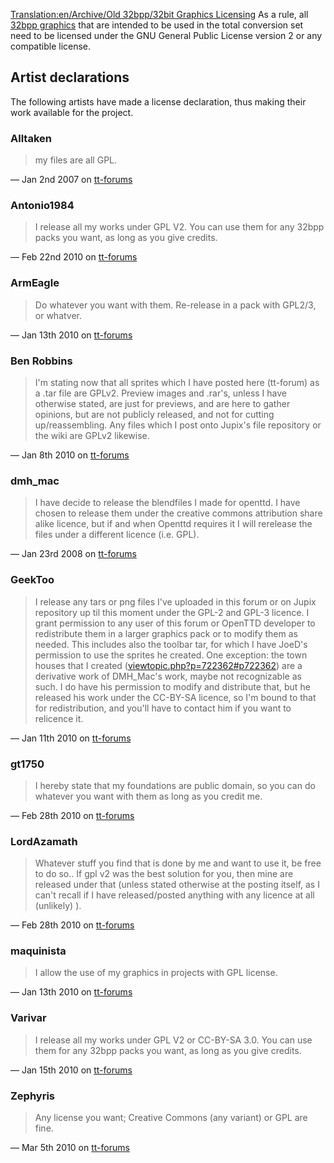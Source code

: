 [[Translation:en/Archive/Old 32bpp/32bit Graphics Licensing]]
As a rule, all [[en/Archive/Old 32bpp/32bit Graphics Development|32bpp graphics]] that are intended to be used in the total conversion set need to be licensed under the GNU General Public License version 2 or any compatible license.

==Artist declarations==

The following artists have made a license declaration, thus making their work available for the project.

===Alltaken===

<blockquote>
my files are all GPL. 
</blockquote>

&mdash; Jan 2nd 2007 on [http://www.tt-forums.net/viewtopic.php?p=536698#p536698 tt-forums]

===Antonio1984===

<blockquote>
I release all my works under GPL V2. You can use them for any 32bpp packs you want, as long as you give credits.
</blockquote>

&mdash; Feb 22nd 2010 on [http://www.tt-forums.net/viewtopic.php?p=858442#p858442 tt-forums]

===ArmEagle===

<blockquote>
Do whatever you want with them. Re-release in a pack with GPL2/3, or whatver.
</blockquote>

&mdash; Jan 13th 2010 on [http://www.tt-forums.net/viewtopic.php?p=848315#p848315 tt-forums]

===Ben Robbins===

<blockquote>
I'm stating now that all sprites which I  have posted here (tt-forum) as a .tar  file are GPLv2. Preview images and .rar's, unless I have otherwise stated, are just for previews, and are here to gather opinions, but are not publicly released, and not for cutting up/reassembling. Any files which I post onto Jupix's file repository or the wiki are GPLv2 likewise.
</blockquote>

&mdash; Jan 8th 2010 on [http://www.tt-forums.net/viewtopic.php?p=846837#p846837 tt-forums]

===dmh_mac===

<blockquote>
I have decide to release the blendfiles I made for openttd.
I have chosen to release them under the creative commons attribution share alike licence, but if and when Openttd requires it I will rerelease the files under a different licence (i.e. GPL).
</blockquote>

&mdash; Jan 23rd 2008 on [http://www.tt-forums.net/viewtopic.php?p=659119#p659119 tt-forums]

===GeekToo===

<blockquote>
I release any tars or png files I've uploaded in this forum or on Jupix repository up til this moment under the GPL-2 and GPL-3 licence. I grant permission to any user of this forum or OpenTTD developer to redistribute them in a larger graphics pack or to modify them as needed. This includes also the toolbar tar, for which I have JoeD's permission to use the sprites he created.
One exception: the town houses that I created ([http://www.tt-forums.net/viewtopic.php?p=722362#p722362 viewtopic.php?p=722362#p722362]) are a derivative work of DMH_Mac's work, maybe not recognizable as such. I do have his permission to modify and distribute that, but he released his work under the CC-BY-SA licence, so I'm bound to that for redistribution, and you'll have to contact him if you want to relicence it.
</blockquote>

&mdash; Jan 11th 2010 on [http://www.tt-forums.net/viewtopic.php?p=847939#p847939 tt-forums]

===gt1750===

<blockquote>
I hereby state that my foundations are public domain, so you can do whatever you want with them as long as you credit me.
</blockquote>

&mdash; Feb 28th 2010 on [http://www.tt-forums.net/viewtopic.php?p=860579#p860579 tt-forums]

===LordAzamath===

<blockquote>
Whatever stuff you find that is done by me and want to use it, be free to do so.. If gpl v2 was the best solution for you, then mine are released under that (unless stated otherwise at the posting itself, as I can't recall if I have released/posted anything with any licence at all (unlikely) ).
</blockquote>

&mdash; Feb 28th 2010 on [http://www.tt-forums.net/viewtopic.php?p=860361#p860361 tt-forums]

===maquinista===

<blockquote>
I allow the use of my graphics in projects with GPL license.
</blockquote>

&mdash; Jan 13th 2010 on [http://www.tt-forums.net/viewtopic.php?p=848313#p848313 tt-forums]

===Varivar===

<blockquote>
I release all my works under GPL V2 or CC-BY-SA 3.0. You can use them for any 32bpp packs you want, as long as you give credits.
</blockquote>

&mdash; Jan 15th 2010 on [http://www.tt-forums.net/viewtopic.php?p=848817#p848817 tt-forums]

===Zephyris===

<blockquote>
Any license you want; Creative Commons (any variant) or GPL are fine.
</blockquote>

&mdash; Mar 5th 2010 on [http://www.tt-forums.net/viewtopic.php?p=861920#p861920 tt-forums]